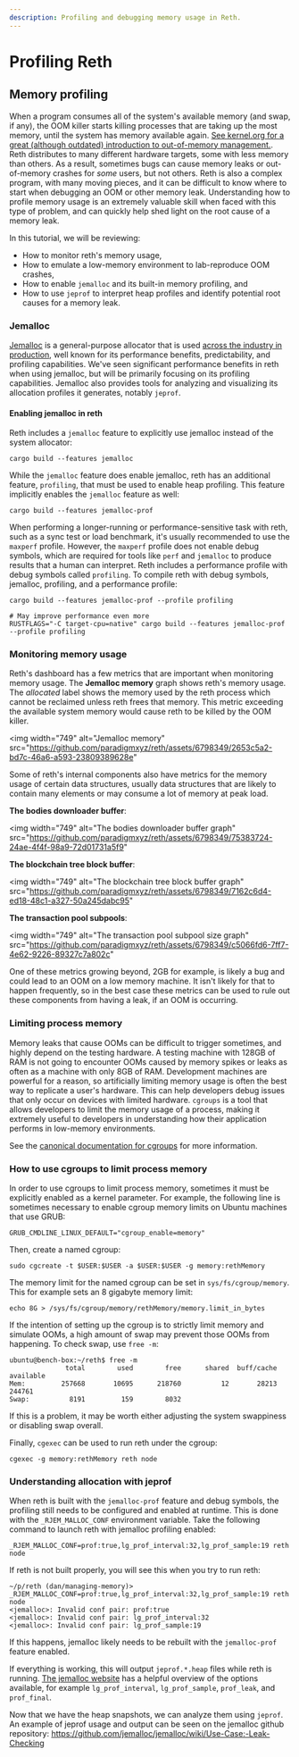 ```yaml
---
description: Profiling and debugging memory usage in Reth.
---
```


# Profiling Reth

## Memory profiling

When a program consumes all of the system's available memory (and swap, if any), the OOM killer starts killing processes that are taking up the most memory, until the system has
memory available again. [See kernel.org for a great (although outdated) introduction to out-of-memory management.](https://www.kernel.org/doc/gorman/html/understand/understand016.html).
Reth distributes to many different hardware targets, some with less memory than others. As a result, sometimes bugs can cause memory leaks or out-of-memory crashes for _some_ users, but not others.
Reth is also a complex program, with many moving pieces, and it can be difficult to know where to start when debugging an OOM or other memory leak.
Understanding how to profile memory usage is an extremely valuable skill when faced with this type of problem, and can quickly help shed light on the root cause of a memory leak.

In this tutorial, we will be reviewing:

-   How to monitor reth's memory usage,
-   How to emulate a low-memory environment to lab-reproduce OOM crashes,
-   How to enable `jemalloc` and its built-in memory profiling, and
-   How to use `jeprof` to interpret heap profiles and identify potential root causes for a memory leak.

### Jemalloc

[Jemalloc](https://jemalloc.net/) is a general-purpose allocator that is used [across the industry in production](https://engineering.fb.com/2011/01/03/core-data/scalable-memory-allocation-using-jemalloc/), well known for its performance benefits, predictability, and profiling capabilities.
We've seen significant performance benefits in reth when using jemalloc, but will be primarily focusing on its profiling capabilities.
Jemalloc also provides tools for analyzing and visualizing its allocation profiles it generates, notably `jeprof`.

#### Enabling jemalloc in reth

Reth includes a `jemalloc` feature to explicitly use jemalloc instead of the system allocator:

```
cargo build --features jemalloc
```

While the `jemalloc` feature does enable jemalloc, reth has an additional feature, `profiling`, that must be used to enable heap profiling. This feature implicitly enables the `jemalloc`
feature as well:

```
cargo build --features jemalloc-prof
```

When performing a longer-running or performance-sensitive task with reth, such as a sync test or load benchmark, it's usually recommended to use the `maxperf` profile. However, the `maxperf`
profile does not enable debug symbols, which are required for tools like `perf` and `jemalloc` to produce results that a human can interpret. Reth includes a performance profile with debug symbols called `profiling`. To compile reth with debug symbols, jemalloc, profiling, and a performance profile:

```
cargo build --features jemalloc-prof --profile profiling

# May improve performance even more
RUSTFLAGS="-C target-cpu=native" cargo build --features jemalloc-prof --profile profiling
```

### Monitoring memory usage

Reth's dashboard has a few metrics that are important when monitoring memory usage. The **Jemalloc memory** graph shows reth's memory usage. The _allocated_ label shows the memory used by the reth process which cannot be reclaimed unless reth frees that memory. This metric exceeding the available system memory would cause reth to be killed by the OOM killer.

<img
    width="749"
    alt="Jemalloc memory"
    src="https://github.com/paradigmxyz/reth/assets/6798349/2653c5a2-bd7c-46a6-a593-23809389628e"
></img>

Some of reth's internal components also have metrics for the memory usage of certain data structures, usually data structures that are likely to contain many elements or may consume a lot of memory at peak load.

**The bodies downloader buffer**:

<img
    width="749"
    alt="The bodies downloader buffer graph"
    src="https://github.com/paradigmxyz/reth/assets/6798349/75383724-24ae-4f4f-98a9-72d01731a5f9"
></img>

**The blockchain tree block buffer**:

<img
    width="749"
    alt="The blockchain tree block buffer graph"
    src="https://github.com/paradigmxyz/reth/assets/6798349/7162c6d4-ed18-48c1-a327-50a245dabc95"
></img>

**The transaction pool subpools**:

<img
    width="749"
    alt="The transaction pool subpool size graph"
    src="https://github.com/paradigmxyz/reth/assets/6798349/c5066fd6-7ff7-4e62-9226-89327c7a802c"
></img>

One of these metrics growing beyond, 2GB for example, is likely a bug and could lead to an OOM on a low memory machine. It isn't likely for that to happen frequently, so in the best case these metrics can be used to
rule out these components from having a leak, if an OOM is occurring.

### Limiting process memory

Memory leaks that cause OOMs can be difficult to trigger sometimes, and highly depend on the testing hardware. A testing machine with 128GB of RAM is not going to encounter OOMs caused by
memory spikes or leaks as often as a machine with only 8GB of RAM. Development machines are powerful for a reason, so artificially limiting memory usage is often the best way to replicate a
user's hardware. This can help developers debug issues that only occur on devices with limited hardware. `cgroups` is a tool that allows developers to limit the memory usage of a process,
making it extremely useful to developers in understanding how their application performs in low-memory environments.

See the [canonical documentation for cgroups](https://git.kernel.org/pub/scm/linux/kernel/git/tj/cgroup.git/tree/Documentation/admin-guide/cgroup-v2.rst) for more information.

### How to use cgroups to limit process memory

In order to use cgroups to limit process memory, sometimes it must be explicitly enabled as a kernel parameter. For example, the following line is sometimes necessary to enable cgroup memory limits on
Ubuntu machines that use GRUB:

```
GRUB_CMDLINE_LINUX_DEFAULT="cgroup_enable=memory"
```

Then, create a named cgroup:

```
sudo cgcreate -t $USER:$USER -a $USER:$USER -g memory:rethMemory
```

The memory limit for the named cgroup can be set in `sys/fs/cgroup/memory`. This for example sets an 8 gigabyte memory limit:

```
echo 8G > /sys/fs/cgroup/memory/rethMemory/memory.limit_in_bytes
```

If the intention of setting up the cgroup is to strictly limit memory and simulate OOMs, a high amount of swap may prevent those OOMs from happening.
To check swap, use `free -m`:

```
ubuntu@bench-box:~/reth$ free -m
              total        used        free      shared  buff/cache   available
Mem:         257668       10695      218760          12       28213      244761
Swap:          8191         159        8032
```

If this is a problem, it may be worth either adjusting the system swappiness or disabling swap overall.

Finally, `cgexec` can be used to run reth under the cgroup:

```
cgexec -g memory:rethMemory reth node
```

### Understanding allocation with jeprof

When reth is built with the `jemalloc-prof` feature and debug symbols, the profiling still needs to be configured and enabled at runtime. This is done with the `_RJEM_MALLOC_CONF` environment variable. Take the following
command to launch reth with jemalloc profiling enabled:

```
_RJEM_MALLOC_CONF=prof:true,lg_prof_interval:32,lg_prof_sample:19 reth node
```

If reth is not built properly, you will see this when you try to run reth:

```
~/p/reth (dan/managing-memory)> _RJEM_MALLOC_CONF=prof:true,lg_prof_interval:32,lg_prof_sample:19 reth node
<jemalloc>: Invalid conf pair: prof:true
<jemalloc>: Invalid conf pair: lg_prof_interval:32
<jemalloc>: Invalid conf pair: lg_prof_sample:19
```

If this happens, jemalloc likely needs to be rebuilt with the `jemalloc-prof` feature enabled.

If everything is working, this will output `jeprof.*.heap` files while reth is running.
[The jemalloc website](https://jemalloc.net/jemalloc.3.html#opt.abort) has a helpful overview of the options available, for example `lg_prof_interval`, `lg_prof_sample`, `prof_leak`, and `prof_final`.

Now that we have the heap snapshots, we can analyze them using `jeprof`. An example of jeprof usage and output can be seen on the jemalloc github repository: https://github.com/jemalloc/jemalloc/wiki/Use-Case:-Leak-Checking
